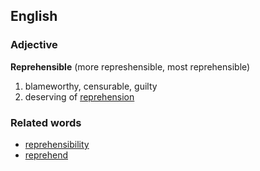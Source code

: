 ==English==

===Adjective===

'''Reprehensible''' (more represhensible, most reprehensible)

# blameworthy, censurable, guilty
# deserving of [[reprehension]]

===Related words===
*[[reprehensibility]]
*[[reprehend]]